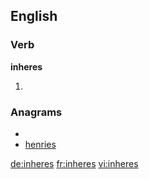 ==English==

===Verb===
'''inheres'''

# {{third-person singular of|[[inhere]]}}

===Anagrams===
* {{alphagram|eehinrs}}
* [[henries#English|henries]]

[[de:inheres]]
[[fr:inheres]]
[[vi:inheres]]
